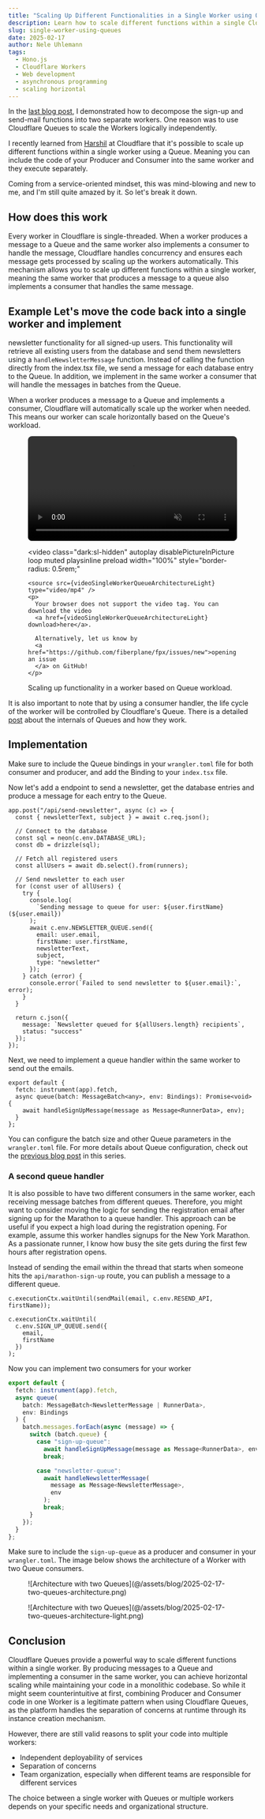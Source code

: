 ---
title: "Scaling Up Different Functionalities in a Single Worker using Queues"
description: Learn how to scale different functions within a single Cloudflare Worker using Queues.
slug: single-worker-using-queues
date: 2025-02-17
author: Nele Uhlemann
tags:
  - Hono.js
  - Cloudflare Workers
  - Web development
  - asynchronous programming
  - scaling horizontal
---



In the [last blog post](https://fiberplane.com/blog/asynchronous-tasks-in-cloudflare-part2/), I demonstrated how to decompose the sign-up and send-mail functions into two separate workers.
One reason was to use Cloudflare Queues to scale the Workers logically independently.

I recently learned from [Harshil](https://x.com/harshil1712) at Cloudflare that it's possible to scale up different functions within a single worker using a Queue.
Meaning you can include the code of your Producer and Consumer into the same worker and they execute separately.

Coming from a service-oriented mindset, this was mind-blowing and new to me, and I'm still quite amazed by it. So let's break it down.

## How does this work

Every worker in Cloudflare is single-threaded.
When a worker produces a message to a Queue and the same worker also implements a consumer to handle the message, Cloudflare handles concurrency and ensures each message gets processed by scaling up the workers automatically.
This mechanism allows you to scale up different functions within a single worker, meaning the same worker that produces a message to a queue also implements a consumer that handles the same message.

<LinkCard
  title="Follow along on GitHub"
  description="Here is a repo with the code examples for this post"
  href="https://github.com/Nlea/cloudflare-handling-asynchronous-tasks-/tree/main/single-worker-queue"
  icon="external"
  target="_blank"
  rel="noopener noreferrer"
/>
## Example Let's move the code back into a single worker and implement
newsletter functionality for all signed-up users. This functionality will
retrieve all existing users from the database and send them newsletters using a
`handleNewsletterMessage` function. Instead of calling the function directly
from the index.tsx file, we send a message for each database entry to the Queue.
In addition, we implement in the same worker a consumer that will handle the
messages in batches from the Queue.

When a worker produces a message to a Queue and implements a consumer, Cloudflare will automatically scale up the worker when needed. This means our worker can scale horizontally based on the Queue's workload.

<figure>
  <video class="light:sl-hidden"
    autoplay
    disablePictureInPicture
    loop
    muted
    playsinline
    preload
    width="100%"
    style="border-radius: 0.5rem;"
  >
    <source src={videoSingleWorkerQueueArchitecture} type="video/mp4" />
    <p>
      Your browser does not support the video tag. You can download the video
      <a href={videoSingleWorkerQueueArchitecture} download>here</a>.

      Alternatively, let us know by
      <a href="https://github.com/fiberplane/fpx/issues/new">opening an issue
      </a> on GitHub!
    </p>

  </video>

  <video class="dark:sl-hidden"
    autoplay
    disablePictureInPicture
    loop
    muted
    playsinline
    preload
    width="100%"
    style="border-radius: 0.5rem;"
  >
    <source src={videoSingleWorkerQueueArchitectureLight} type="video/mp4" />
    <p>
      Your browser does not support the video tag. You can download the video
      <a href={videoSingleWorkerQueueArchitectureLight} download>here</a>.

      Alternatively, let us know by
      <a href="https://github.com/fiberplane/fpx/issues/new">opening an issue
      </a> on GitHub!
    </p>

  </video>

  <figcaption>
     Scaling up functionality in a worker based on Queue workload.
  </figcaption>
</figure>

It is also important to note that by using a consumer handler, the life cycle of the worker will be controlled by Cloudflare's Queue. There is a detailed [post](https://blog.cloudflare.com/how-we-built-cloudflare-queues/) about the internals of Queues and how they work.

## Implementation

Make sure to include the Queue bindings in your `wrangler.toml` file for both consumer and producer, and add the Binding to your `index.tsx` file.

Now let's add a endpoint to send a newsletter, get the database entries and produce a message for each entry to the Queue.

```tsx title="index.tsx"
app.post("/api/send-newsletter", async (c) => {
  const { newsletterText, subject } = await c.req.json();

  // Connect to the database
  const sql = neon(c.env.DATABASE_URL);
  const db = drizzle(sql);

  // Fetch all registered users
  const allUsers = await db.select().from(runners);

  // Send newsletter to each user
  for (const user of allUsers) {
    try {
      console.log(
        `Sending message to queue for user: ${user.firstName} (${user.email})`
      );
      await c.env.NEWSLETTER_QUEUE.send({
        email: user.email,
        firstName: user.firstName,
        newsletterText,
        subject,
        type: "newsletter"
      });
    } catch (error) {
      console.error(`Failed to send newsletter to ${user.email}:`, error);
    }
  }

  return c.json({
    message: `Newsletter queued for ${allUsers.length} recipients`,
    status: "success"
  });
});
```

Next, we need to implement a queue handler within the same worker to send out the emails.

```tsx title="index.tsx"
export default {
  fetch: instrument(app).fetch,
  async queue(batch: MessageBatch<any>, env: Bindings): Promise<void> {
    await handleSignUpMessage(message as Message<RunnerData>, env);
  }
};
```

You can configure the batch size and other Queue parameters in the `wrangler.toml` file. For more details about Queue configuration, check out the [previous blog post](/blog/2025-01-17-asynchronous-tasks-in-cloudflare-part2) in this series.

### A second queue handler

It is also possible to have two different consumers in the same worker, each receiving message batches from different queues. Therefore, you might want to consider moving the logic for sending the registration email after signing up for the Marathon to a queue handler.
This approach can be useful if you expect a high load during the registration opening. For example, assume this worker handles signups for the New York Marathon. As a passionate runner, I know how busy the site gets during the first few hours after registration opens.

Instead of sending the email within the thread that starts when someone hits the `api/marathon-sign-up` route, you can publish a message to a different queue.

```tsx title="index.tsx" del={1} ins={3-6}
c.executionCtx.waitUntil(sendMail(email, c.env.RESEND_API, firstName));

c.executionCtx.waitUntil(
  c.env.SIGN_UP_QUEUE.send({
    email,
    firstName
  })
);
```

Now you can implement two consumers for your worker

```typescript
export default {
  fetch: instrument(app).fetch,
  async queue(
    batch: MessageBatch<NewsletterMessage | RunnerData>,
    env: Bindings
  ) {
    batch.messages.forEach(async (message) => {
      switch (batch.queue) {
        case "sign-up-queue":
          await handleSignUpMessage(message as Message<RunnerData>, env);
          break;

        case "newsletter-queue":
          await handleNewsletterMessage(
            message as Message<NewsletterMessage>,
            env
          );
          break;
      }
    });
  }
};
```

Make sure to include the `sign-up-queue` as a producer and consumer in your `wrangler.toml`. 
The image below shows the architecture of a Worker with two Queue consumers. 

<figure class="light:sl-hidden"> 
![Architecture with two Queues](@/assets/blog/2025-02-17-two-queues-architecture.png)
</figure>

<figure class="dark:sl-hidden"> 
![Architecture with two Queues](@/assets/blog/2025-02-17-two-queues-architecture-light.png)
</figure>



## Conclusion

Cloudflare Queues provide a powerful way to scale different functions within a single worker. By producing messages to a Queue and implementing a consumer in the same worker, you can achieve horizontal scaling while maintaining your code in a monolithic codebase.
So while it might seem counterintuitive at first, combining Producer and Consumer code in one Worker is a legitimate pattern when using Cloudflare Queues, as the platform handles the separation of concerns at runtime through its instance creation mechanism.

However, there are still valid reasons to split your code into multiple workers:

- Independent deployability of services
- Separation of concerns
- Team organization, especially when different teams are responsible for different services

The choice between a single worker with Queues or multiple workers depends on your specific needs and organizational structure.
